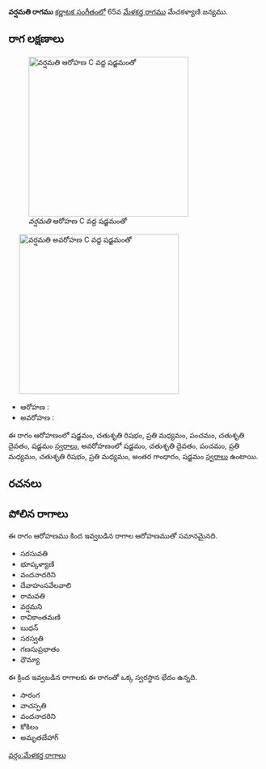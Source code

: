 {{Infobox ragam
	| name          	= వర్షమతి
	| synonym	    	= 
	| mela          	= 
	| chakra        	= 
	| janaka        	= 
	| type          	= ఔడవ-షడవ
	| arohanam      	= {{svaraC|S|R2|M2|P|D2|S'}} 
	| avarohanam    	= {{svaraC|S'|D2|P|M2|R2|M2|G3|S}}
	| jeeva         	=
	| chhaya        	=
	| nyasa         	=
	| vishesha      	= 
	| equivalent  		= 
}}
{{కర్ణాటక సంగీత రాగాలు}}
'''వర్షమతి రాగము''' [[కర్ణాటక సంగీతం]]లో 65వ [[మేళకర్త రాగము]] మేచకళ్యాణి జన్యము. 


==రాగ లక్షణాలు==
[[Image:vrsamati_ar_kb2wiki.png|thumb|right|316px|''వర్షమతి'' ఆరోహణ C వద్ద షడ్జమంతో]]
	[[Image:vrsamati_av_kb2wiki.png|thumb|right|316px|''వర్షమతి'' అవరోహణ C వద్ద షడ్జమంతో]]

* ఆరోహణ : {{svaraC|S|R2|M2|P|D2|S'}} 
* అవరోహణ : {{svaraC|S'|D2|P|M2|R2|M2|G3|S}}

ఈ రాగం ఆరోహణంలో షడ్జమం, చతుశృతి రిషభం, ప్రతి మధ్యమం, పంచమం, చతుశృతి దైవతం, షడ్జమం [[స్వరాలు]], అవరోహణంలో షడ్జమం, చతుశృతి దైవతం, పంచమం, ప్రతి మధ్యమం, చతుశృతి రిషభం, ప్రతి మధ్యమం, అంతర గాంధారం, షడ్జమం [[స్వరాలు]] ఉంటాయి.

==రచనలు==



==పోలిన రాగాలు==
ఈ రాగం ఆరోహణము కింద ఇవ్వబడిన రాగాల ఆరోహణముతో సమానమైనది.
* సరసువతి
* భూప్కళ్యాణి
* వందనాదరిని
* దేవాహంసవేలవాలి
* రామవతి
* వర్షమని
* రావికాంతమణి
* బుధన్
* సరస్వతి
* గణసుప్రభాతం
* ధౌమ్యా

ఈ క్రింద ఇవ్వబడిన రాగాలకు ఈ రాగంతో ఒక్క స్వరస్థాన భేదం ఉన్నది.
* సారంగ
* వాచస్పతి
* వందనాదరిని
* కోకిలం
* అమృతబేహాగ్



[[వర్గం:మేళకర్త రాగాలు]]